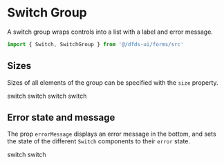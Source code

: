 
<Meta title="Hydro UI/Forms/Switch/SwitchGroup" component={SwitchGroup} />

# Switch Group

A switch group wraps controls into a list with a label and error message.

```jsx
import { Switch, SwitchGroup } from '@/dfds-ui/forms/src'
```

<ArgsTable of={SwitchGroup} />

## Sizes

Sizes of all elements of the group can be specified with the `size` property.

<Preview width="320px" gray>
  <Story name="Sizes">
    <form>
      <SwitchGroup label="Small" size="small">
        <Switch name="sm-1">switch</Switch>
        <Switch name="sm-2">switch</Switch>
      </SwitchGroup>
      <SwitchGroup label="Medium (default)" required>
        <Switch name="m-1">switch</Switch>
        <Switch name="m-2">switch</Switch>
      </SwitchGroup>
    </form>
  </Story>
</Preview>

## Error state and message

The prop `errorMessage` displays an error message in the bottom, and sets the state of the different `Switch` components to their `error` state.

<Preview width="320px" gray>
  <Story name="Error and message">
    <form>
      <SwitchGroup label="Errored group" errorMessage={'Switch group has some error.'}>
        <Switch checked name="m-1">
          switch
        </Switch>
        <Switch checked={false} name="m-2">
          switch
        </Switch>
      </SwitchGroup>
    </form>
  </Story>
</Preview>
